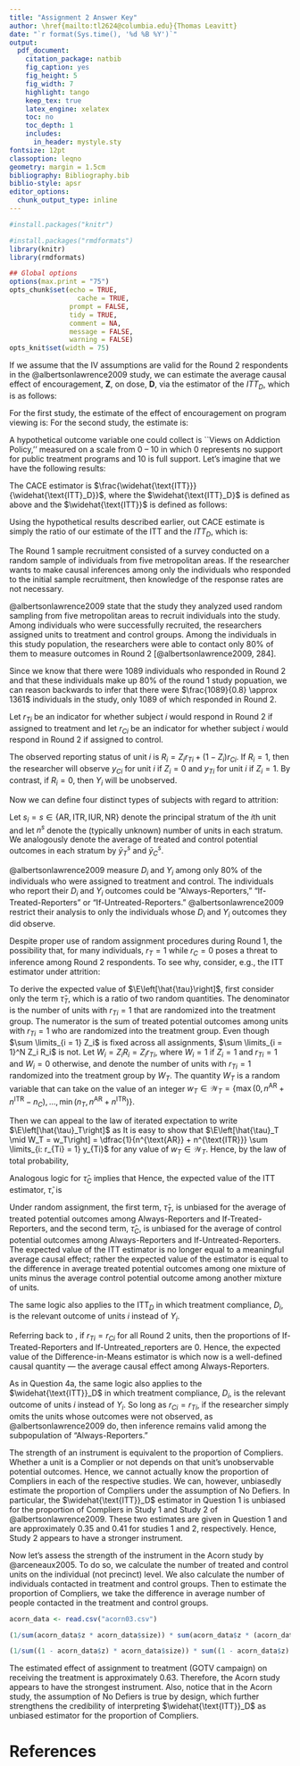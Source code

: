 ```yaml
---
title: "Assignment 2 Answer Key"
author: \href{mailto:tl2624@columbia.edu}{Thomas Leavitt}
date: "`r format(Sys.time(), '%d %B %Y')`"
output: 
  pdf_document:
    citation_package: natbib
    fig_caption: yes
    fig_height: 5
    fig_width: 7
    highlight: tango
    keep_tex: true
    latex_engine: xelatex
    toc: no
    toc_depth: 1
    includes:
      in_header: mystyle.sty
fontsize: 12pt
classoption: leqno
geometry: margin = 1.5cm
bibliography: Bibliography.bib
biblio-style: apsr
editor_options: 
  chunk_output_type: inline
---
```


```r
#install.packages("knitr")

#install.packages("rmdformats")
library(knitr)
library(rmdformats)

## Global options
options(max.print = "75")
opts_chunk$set(echo = TRUE,
	             cache = TRUE,
               prompt = FALSE,
               tidy = TRUE,
               comment = NA,
               message = FALSE,
               warning = FALSE)
opts_knit$set(width = 75)

```

\section{Question 1}

If we assume that the IV assumptions are valid for the Round 2 respondents in the @albertsonlawrence2009 study, we can estimate the average causal effect of encouragement, $\mathbf{Z}$, on dose, $\mathbf{D}$, via the estimator of the $ITT_D$, which is as follows:
\begin{align*}
\widehat{ITT_D} & = \frac{\mathbf{Z}^{\prime}\mathbf{D}}{\mathbf{Z}^{\prime}\mathbf{Z}} - \frac{\left(\mathbf{1} - \mathbf{Z}\right)^{\prime}\mathbf{D}}{\left(\mathbf{1} - \mathbf{Z}\right)^{\prime}\left(\mathbf{1} - \mathbf{Z}\right)} \\ 
& = \left(\frac{1}{\sum_{i = 1}^n Z_i}\right) \sum_{i = 1}^n Z_i D_i - \left(\frac{1}{\sum_{i = 1}^n \left(1 - Z_i\right)}\right) \sum_{i = 1}^n \left(1 - Z_i\right) D_i
\end{align*}

For the first study, the estimate of the effect of encouragement on program viewing is:
\begin{align*}
\frac{244}{510} - \frac{74}{579} & \approx 0.3506.
\end{align*}
For the second study, the estimate is:
\begin{align*}
\frac{117}{259} - \frac{11}{248} & \approx 0.4074.
\end{align*}

\section{Question 2}

A hypothetical outcome variable one could collect is ``Views on Addiction Policy,'' measured on a scale from 0 -- 10 in which 0 represents no support for public treatment programs and 10 is full support. Let's imagine that we have the following results:
\begin{align*}
\frac{3723}{510} - \frac{2895}{579} & = 7.3 - 5 \\
& = 2.3.
\end{align*}

The CACE estimator is $\frac{\widehat{\text{ITT}}}{\widehat{\text{ITT}_D}}$, where the $\widehat{\text{ITT}_D}$ is defined as above and the $\widehat{\text{ITT}}$ is defined as follows:
\begin{align*}
\widehat{ITT_D} & = \frac{\mathbf{Z}^{\prime}\mathbf{Y}}{\mathbf{Z}^{\prime}\mathbf{Z}} - \frac{\left(\mathbf{1} - \mathbf{Z}\right)^{\prime}\mathbf{Y}}{\left(\mathbf{1} - \mathbf{Z}\right)^{\prime}\left(\mathbf{1} - \mathbf{Z}\right)} \\ 
& = \left(\frac{1}{\sum_{i = 1}^n Z_i}\right) \sum_{i = 1}^n Z_i Y_i - \left(\frac{1}{\sum_{i = 1}^n \left(1 - Z_i\right)}\right) \sum_{i = 1}^n \left(1 - Z_i\right) Y_i
\end{align*}

Using the hypothetical results described earlier, out CACE estimate is simply the ratio of our estimate of the ITT and the $ITT_D$, which is:
\begin{align*}
\frac{2.3}{0.3506} & = 6.559718.
\end{align*}

\section{Question 3}

The Round 1 sample recruitment consisted of a survey conducted on a random sample of individuals from five metropolitan areas. If the researcher wants to make causal inferences among only the individuals who responded to the initial sample recruitment, then knowledge of the response rates are not necessary.

\section{Question 4}

@albertsonlawrence2009 state that the study they analyzed used random sampling from five metropolitan areas to recruit individuals into the study. Among individuals who were successfully recruited, the researchers assigned units to treatment and control groups. Among the individuals in this study population, the researchers were able to contact only 80\% of them to measure outcomes in Round 2 [@albertsonlawrence2009, 284].

Since we know that there were $1089$ individuals who responded in Round 2 and that these individuals make up 80\% of the round 1 study popuation, we can reason backwards to infer that there were $\frac{1089}{0.8} \approx 1361$ individuals in the study, only $1089$ of which responded in Round 2.

Let $r_{Ti}$ be an indicator for whether subject $i$ would respond in Round 2 if assigned to treatment and let $r_{Ci}$ be an indicator for whether subject $i$ would respond in Round 2 if assigned to control.

The observed reporting status of unit $i$ is $R_i = Z_i r_{Ti} + (1 - Z_i) r_{Ci}$. If $R_i = 1$, then the researcher will observe $y_{Ci}$ for unit $i$ if $Z_i = 0$ and $y_{Ti}$ for unit $i$ if $Z_i = 1$. By contrast, if $R_i = 0$, then $Y_i$ will be unobserved.

Now we can define four distinct types of subjects with regard to attrition:

\begin{table}[h]
\centering
    \begin{tabular}{lll}
    \toprule
    $z_i = 0$ & $z_i = 1$ & Type of Subject       \\
    \midrule
    $r_{Ci} = 1$ & $r_{Ti} = 1$ & \textit{Always-Reporter} (AR) \\
    $r_{Ci} = 0$ & $r_{Ti} = 1$ & \textit{If-Treated-Reporter} (ITR) \\
    $r_{Ci} = 1$ & $r_{Ti} = 0$ & \textit{If-Untreated-Reporter} (IUR) \\
    $r_{Ci} = 0$ & $r_{Ti} = 0$ & \textit{Never-Reporter} (NR) \\
    \bottomrule
    \end{tabular}
\end{table}
Let $s_i = s \in \left\{\text{AR}, \text{ITR}, \text{IUR}, \text{NR}\right\}$ denote the principal stratum of the $i$th unit and let $n^s$ denote the (typically unknown) number of units in each stratum. We analogously denote the average of treated and control potential outcomes in each stratum by $\bar{y}_T^s$ and $\bar{y}_C^s$.

@albertsonlawrence2009 measure $D_i$ and $Y_i$ among only 80\% of the individuals who were assigned to treatment and control. The individuals who report their $D_i$ and $Y_i$ outcomes could be "Always-Reporters," "If-Treated-Reporters" or "If-Untreated-Reporters." @albertsonlawrence2009 restrict their analysis to only the individuals whose $D_i$ and $Y_i$ outcomes they did observe. 

\subsection{Question 4a}

Despite proper use of random assignment procedures during Round 1, the possibility that, for many individuals, $r_T = 1$ while $r_C = 0$ poses a threat to inference among Round 2 respondents. To see why, consider, e.g., the ITT estimator under attrition:
\begin{align*}
\hat{\tau} & = \hat{\tau}_T - \hat{\tau}_C \\
& = \dfrac{\sum \limits_{i = 1}^N Z_i R_i Y_i}{\sum \limits_{i = 1}^N Z_i R_i} - \dfrac{\sum \limits_{i = 1}^N (1 - Z_i) R_i Y_i}{\sum \limits_{i = 1}^N (1 - Z_i) R_i}
\end{align*}

To derive the expected value of $\E\left[\hat{\tau}\right]$, first consider only the term $\hat{\tau}_T$, which is a ratio of two random quantities. The denominator is the number of units with $r_{Ti} = 1$ that are randomized into the treatment group. The numerator is the sum of treated potential outcomes among units with $r_{Ti} = 1$ who are randomized into the treatment group. Even though $\sum \limits_{i = 1} Z_i$ is fixed across all assignments, $\sum \limits_{i = 1}^N Z_i R_i$ is not. Let $W_i = Z_i R_i = Z_i r_{Ti}$, where $W_i = 1$ if $Z_i = 1$ and $r_{Ti} = 1$ and $W_i = 0$ otherwise, and denote the number of units with $r_{Ti} = 1$ randomized into the treatment group by $W_T$. The quantity $W_T$ is a random variable that can take on the value of an integer $w_T \in \mathcal{W}_T = \left\{\max\left(0, n^{\text{AR}} + n^{\text{ITR}} - n_C\right), \ldots , \min\left(n_T, n^{\text{AR}} + n^{\text{ITR}} \right) \right\}$.

Then we can appeal to the law of iterated expectation to write $\E\left[\hat{\tau}_T\right]$ as
\small
\begin{align*}
\E\left[\hat{\tau}_T\right] & = \sum \limits_{w_T \in \mathcal{W}_T} \E\left[\hat{\tau}_T \mid W_T = w_T\right] \Pr\left(W_T = w_T\right).
\end{align*}
\normalsize
It is easy to show that $\E\left[\hat{\tau}_T \mid W_T = w_T\right] = \dfrac{1}{n^{\text{AR}} + n^{\text{ITR}}} \sum \limits_{i: r_{Ti} = 1} y_{Ti}$ for any value of $w_T \in \mathcal{W}_T$. Hence, by the law of total probability, 
\small
\begin{align*}
\E\left[\hat{\tau}_T\right] & = \sum \limits_{w_T \in \mathcal{W}_T} \E\left[\hat{\tau}_T \mid W_T = w_T\right] \Pr\left(W_T = w_T\right) \\ 
& = \E\left[\hat{\tau}_T \mid W_T = w_T\right] \sum \limits_{w_T \in \mathcal{W}_T} \Pr\left(W_T = w_T\right) \\ 
& = \E\left[\hat{\tau}_T \mid W_T = w_T\right] (1) \\ 
& = \dfrac{1}{\left(n^{\text{AR}} + n^{\text{ITR}}\right)} \sum \limits_{i: r_{Ti} = 1} y_{Ti} \\
& = \dfrac{1}{\left(n^{\text{AR}} + n^{\text{ITR}}\right)} \left(\sum \limits_{i: s_{i} = \text{AR}} y_{Ti} + \sum \limits_{i: s_{i} = \text{ITR}} y_{Ti}\right) \\ 
& = \dfrac{1}{\left(n^{\text{AR}} + n^{\text{ITR}}\right)} \sum \limits_{i: s_{i} = \text{AR}} y_{Ti} + \dfrac{1}{\left(n^{\text{AR}} + n^{\text{ITR}}\right)} \sum \limits_{i: s_{i} = \text{ITR}} y_{Ti} \\ 
& = \dfrac{n^{\text{AR}}}{\left(n^{\text{AR}} + n^{\text{ITR}}\right)} \dfrac{1}{n^{\text{AR}}} \sum \limits_{i: s_{i} = \text{AR}} y_{Ti} + \dfrac{n^{\text{ITR}}}{\left(n^{\text{AR}} + n^{\text{ITR}}\right)} \dfrac{1}{n^{\text{ITR}}} \sum \limits_{i: s_{i} = \text{ITR}} y_{Ti} \\ 
& = \dfrac{n^{\text{AR}}}{\left(n^{\text{AR}} + n^{\text{ITR}}\right)} \bar{y}^{\text{AR}}_{T} + \dfrac{n^{\text{ITR}}}{\left(n^{\text{AR}} + n^{\text{ITR}}\right)} \bar{y}^{\text{ITR}}_{T}.
\end{align*}
\normalsize

Analogous logic for $\hat{\tau}_C$ implies that
\small
\begin{align*}
\E\left[\hat{\tau}_C\right] & = \dfrac{1}{\left(n^{\text{AR}} + n^{\text{IUR}}\right)} \sum \limits_{i: r_{Ci} = 1} y_{Ci} \\ 
& = \dfrac{n^{\text{AR}}}{\left(n^{\text{AR}} + n^{\text{IUR}}\right)} \bar{y}^{\text{AR}}_{C} + \dfrac{n^{\text{IUR}}}{\left(n^{\text{AR}} + n^{\text{IUR}}\right)} \bar{y}^{\text{IUR}}_{C}.
\end{align*}
\normalsize
Hence, the expected value of the ITT estimator, $\hat{\tau}$, is 
\small
\begin{equation} \label{eq: ev naive est}
\E\left[\hat{\tau}\right] = \dfrac{n^{\text{AR}}}{\left(n^{\text{AR}} + n^{\text{ITR}}\right)} \bar{y}^{\text{AR}}_{T} + \dfrac{n^{\text{ITR}}}{\left(n^{\text{AR}} + n^{\text{ITR}}\right)} \bar{y}^{\text{ITR}}_{T} - \dfrac{n^{\text{AR}}}{\left(n^{\text{AR}} + n^{\text{IUR}}\right)} \bar{y}^{\text{AR}}_{C} + \dfrac{n^{\text{IUR}}}{\left(n^{\text{AR}} + n^{\text{IUR}}\right)} \bar{y}^{\text{IUR}}_{C}.
\end{equation}

Under random assignment, the first term, $\hat{\tau}_T$, is unbiased for the average of treated potential outcomes among Always-Reporters and If-Treated-Reporters, and the second term, $\hat{\tau}_C$, is unbiased for the average of control potential outcomes among Always-Reporters and If-Untreated-Reporters. The expected value of the ITT estimator is no longer equal to a meaningful average causal effect; rather the expected value of the estimator is equal to the difference in average treated potential outcomes among one mixture of units minus the average control potential outcome among another mixture of units. 

The same logic also applies to the $\text{ITT}_D$ in which treatment compliance, $D_i$, is the relevant outcome of units $i$ instead of $Y_i$.

\subsection{Question 4b}

Referring back to \eqref{eq: ev naive est}, if $r_{Ti} = r_{Ci}$ for all Round 2 units, then the proportions of If-Treated-Reporters and If-Untreated_reporters are $0$. Hence, the expected value of the Difference-in-Means estimator is
\begin{align*} 
\E\left[\hat{\tau}\right] & = \dfrac{n^{\text{AR}}}{\left(n^{\text{AR}} + n^{\text{ITR}}\right)} \bar{y}^{\text{AR}}_{T} + \dfrac{n^{\text{ITR}}}{\left(n^{\text{AR}} + n^{\text{ITR}}\right)} \bar{y}^{\text{ITR}}_{T} - \dfrac{n^{\text{AR}}}{\left(n^{\text{AR}} + n^{\text{IUR}}\right)} \bar{y}^{\text{AR}}_{C} + \dfrac{n^{\text{IUR}}}{\left(n^{\text{AR}} + n^{\text{IUR}}\right)} \bar{y}^{\text{IUR}}_{C} \\
& = \bar{y}^{\text{AR}}_{T} - \bar{y}^{\text{AR}}_{C}
\end{align*}
which now is a well-defined causal quantity --- the average causal effect among Always-Reporters.

As in Question 4a, the same logic also applies to the $\widehat{\text{ITT}}_D$ in which treatment compliance, $D_i$, is the relevant outcome of units $i$ instead of $Y_i$. So long as $r_{Ci} = r_{Ti}$, if the researcher simply omits the units whose outcomes were not observed, as @albertsonlawrence2009 do, then inference remains valid among the subpopulation of "Always-Reporters."

\section{Question 5}

The strength of an instrument is equivalent to the proportion of Compliers. Whether a unit is a Complier or not depends on that unit's unobservable potential outcomes. Hence, we cannot actually know the proportion of Compliers in each of the respective studies. We can, however, unbiasedly estimate the proportion of Compliers under the assumption of No Defiers. In particular, the $\widehat{\text{ITT}}_D$ estimator in Question 1 is unbiased for the proportion of Compliers in Study 1 and Study 2 of @albertsonlawrence2009. These two estimates are given in Question 1 and are approximately $0.35$ and $0.41$ for studies 1 and 2, respectively. Hence, Study 2 appears to have a stronger instrument.

Now let's assess the strength of the instrument in the Acorn study by @arceneaux2005. To do so, we calculate the number of treated and control units on the individual (not precinct) level. We also calculate the number of individuals contacted in treatment and control groups. Then to estimate the proportion of Compliers, we take the difference in average number of people contacted in the treatment and control groups.

\scriptsize
```r

acorn_data <- read.csv("acorn03.csv")

(1/sum(acorn_data$z * acorn_data$size)) * sum(acorn_data$z * (acorn_data$size * acorn_data$contact))

(1/sum((1 - acorn_data$z) * acorn_data$size)) * sum((1 - acorn_data$z) * (acorn_data$size * acorn_data$contact))

```
\normalsize

The estimated effect of assignment to treatment (GOTV campaign) on receiving the treatment is approximately $0.63$. Therefore, the Acorn study appears to have the strongest instrument. Also, notice that in the Acorn study, the assumption of No Defiers is true by design, which further strengthens the credibility of interpreting $\widehat{\text{ITT}}_D$ as unbiased estimator for the proportion of Compliers.

\newpage
# References




